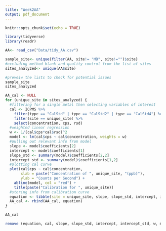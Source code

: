 ```yaml
---
title: "Week2AA"
output: pdf_document
---
```


```r
knitr::opts_chunk$set(echo = TRUE)
```

```r
library(tidyverse)
library(readr)
```

```r
AA<- read_csv("Data/tidy_AA.csv")

```

```r
sample_site<- unique(filter(AA, site!= "MB", site!="")$site)
#excluding method blank and quality control from the list of sites
sites_analyzed<- unique(AA$site)

#preveiw the lists to check for potential issues
sample_site
sites_analyzed
```

```r
AA_cal <- NULL
for (unique_site in sites_analyzed) {
  #filtering for a single metal then selecting variables of interest
  cal <- ICPMS %>%
    filter(type == "CalStd" | type == "CalStd2" | type == "CalStd4") %>%
    filter(site == unique_site) %>%
    select(concentration, cps, rsd)
  #weighted linear regression
  w <- 1/(cal$cps*cal$rsd)^2
  model <- lm(cal$cps ~ cal$concentration, weights = w)
  #pulling out relevant info from model
  slope <- model$coefficients[2]
  intercept <- model$coefficients[1]
  slope_std <- summary(model)$coefficients[2,2]
  intercept_std <- summary(model)$coefficients[1,2]
  #plotting cal curve
  plot(cal$cps ~ cal$concentration,
       xlab = paste("Concentration of ", unique_site, "(ppb)"),
       ylab = "Counts per Second") +
    abline(model, col = "red") +
    title(paste("Calibration for ", unique_site))
  #storing info from calibration curve
  equation <- tibble(site = unique_site, slope, slope_std, intercept, intercept_std)
  AA_cal <- rbind(AA_cal, equation)
}

AA_cal

remove (equation, cal, slope, slope_std, intercept, intercept_std, w, model, unique_metal)


```